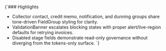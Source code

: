 
<Meta of={InvoiceFormScenariosStories} />

<Canvas>
  <Story of={InvoiceFormScenariosStories.ValidationStates} />
</Canvas>

<Markdown>
{`### Highlights

- Collector contact, credit memo, notification, and dunning groups share tone-driven FieldGroup styling for clarity.
- ValidationBanner escalates blocking states with proper alert/live-region defaults for retrying invoices.
- Disabled stage fields demonstrate read-only governance without diverging from the tokens-only surface.
`}
</Markdown>
